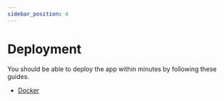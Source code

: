 ```yaml
---
sidebar_position: 4
---
```


# Deployment

You should be able to deploy the app within minutes by following these guides.

- [Docker](/deployment/docker)
